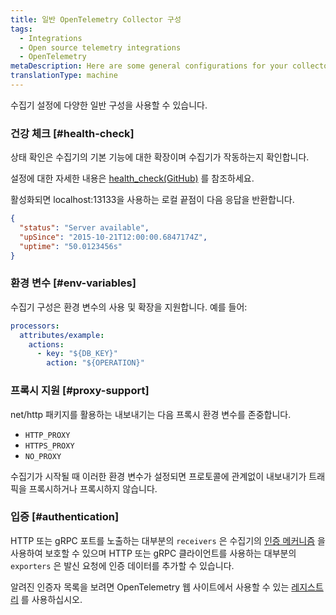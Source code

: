 ```yaml
---
title: 일반 OpenTelemetry Collector 구성
tags:
  - Integrations
  - Open source telemetry integrations
  - OpenTelemetry
metaDescription: Here are some general configurations for your collector.
translationType: machine
---
```


수집기 설정에 다양한 일반 구성을 사용할 수 있습니다.

### 건강 체크 [#health-check]

상태 확인은 수집기의 기본 기능에 대한 확장이며 수집기가 작동하는지 확인합니다.

설정에 대한 자세한 내용은 [health_check(GitHub)](https://github.com/open-telemetry/opentelemetry-collector/blob/main/docs/troubleshooting.md#health-check) 를 참조하세요.

활성화되면 localhost:13133을 사용하는 로컬 끝점이 다음 응답을 반환합니다.

```json
{
  "status": "Server available",
  "upSince": "2015-10-21T12:00:00.6847174Z",
  "uptime": "50.0123456s"
}
```

### 환경 변수 [#env-variables]

수집기 구성은 환경 변수의 사용 및 확장을 지원합니다. 예를 들어:

```yaml
processors:
  attributes/example:
    actions:
      - key: "${DB_KEY}"
        action: "${OPERATION}"
```

### 프록시 지원 [#proxy-support]

net/http 패키지를 활용하는 내보내기는 다음 프록시 환경 변수를 존중합니다.

* `HTTP_PROXY`
* `HTTPS_PROXY`
* `NO_PROXY`

수집기가 시작될 때 이러한 환경 변수가 설정되면 프로토콜에 관계없이 내보내기가 트래픽을 프록시하거나 프록시하지 않습니다.

### 입증 [#authentication]

HTTP 또는 gRPC 포트를 노출하는 대부분의 `receivers` 은 수집기의 [인증 메커니즘](https://opentelemetry.io/docs/collector/configuration/#authentication) 을 사용하여 보호할 수 있으며 HTTP 또는 gRPC 클라이언트를 사용하는 대부분의 `exporters` 은 발신 요청에 인증 데이터를 추가할 수 있습니다.

알려진 인증자 목록을 보려면 OpenTelemetry 웹 사이트에서 사용할 수 있는 [레지스트리](https://opentelemetry.io/registry/?s=authenticator&component=extension&language=) 를 사용하십시오.
